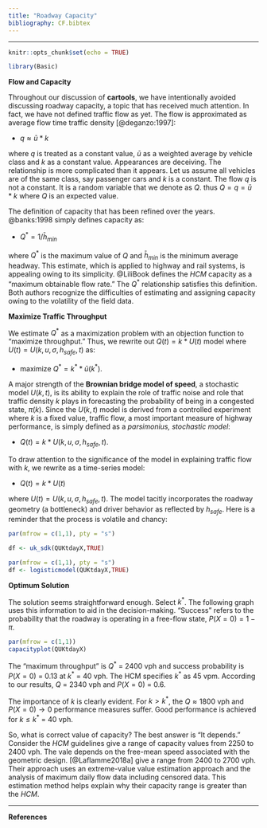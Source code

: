```yaml
---
title: "Roadway Capacity"
bibliography: CF.bibtex
---
```

***

```r
knitr::opts_chunk$set(echo = TRUE)
```

```r
library(Basic)
```


__Flow and Capacity__

Throughout our discussion of __cartools__, we have intentionally avoided discussing roadway capacity, a topic that has received much attention. In fact, we have not defined traffic flow as yet. The flow is approximated as average flow time traffic density [@deganzo:1997]:

* $q \approx \bar{u} * k$

where $q$ is treated as a constant value, $\bar{u}$ as a weighted average by vehicle class and $k$ as a constant value. Appearances are deceiving. The relationship is more complicated than it appears.  Let us  assume all vehicles are of the same class, say passenger cars and $k$ is a constant. The flow $q$ is not a constant.  It is a random variable that we denote as $Q$. thus $Q = q = \bar{u} * k$ where $Q$ is an expected value.

The definition of capacity that has been refined over the years. @banks:1998 simply defines capacity as:

* $Q^* = 1/\bar{h}_{min}$

where $Q^*$ is the maximum value of $Q$ and $\bar{h}_{min}$ is the minimum average headway. This estimate, which is applied to highway and rail systems, is appealing owing to its simplicity. @LiliBook defines the _HCM_ capacity  as a "maximum obtainable flow rate."  The $Q^*$ relationship satisfies this definition. Both authors recognize the difficulties of estimating and assigning capacity owing to the volatility of the field data. 


__Maximize Traffic Throughput__

We estimate $Q^*$  as a maximization problem with an objection function to  "maximize throughput." Thus, we rewrite out  $Q(t)  = k * U(t)$ model where $U(t) = U(k, u, \sigma, h_{safe}, t)$ as:


* maximize  $Q^*  = k^* * \bar{u}(k^*)$.

A major strength of the __Brownian bridge model of speed__, a stochastic model $U(k,t)$, is its ability to explain the role of traffic noise and role that traffic density $k$ plays in forecasting the probability of being in a congested state, $\pi(k).$ Since the $U(k,t)$ model is derived from a controlled experiment where $k$ is a fixed value, traffic flow, a most important measure of highway performance, is simply defined as a _parsimonius, stochastic model_:

* $Q(t)  = k * U(k, u, \sigma, h_{safe}, t)$.

To draw attention to the significance of the model in explaining traffic flow with $k$, we rewrite as a time-series model:

* $Q(t)  = k * U(t)$

where $U(t) = U(k, u, \sigma, h_{safe}, t)$. The model tacitly incorporates the roadway geometry (a bottleneck) and driver behavior as reflected by $h_{safe}$. Here is a reminder that the process is volatile and chancy:


```r
par(mfrow = c(1,1), pty = "s")

df <- uk_sdk(QUKtdayX,TRUE)
```

```r
par(mfrow = c(1,1), pty = "s")
df <- logisticmodel(QUKtdayX,TRUE)
```

__Optimum Solution__

The solution seems  straightforward enough. Select $k^*$. The following graph uses this information to aid in the decision-making. "Success" refers to the probability that the roadway is operating in a free-flow state, $P(X = 0) = 1 - \pi$.

```r
par(mfrow = c(1,1))
capacityplot(QUKtdayX)
```

The "maximum throughput" is  $Q^*$ = 2400 vph  and success probability is $P(X = 0)$ = 0.13 at  $k^*$ = 40 vph.  The HCM specifies $k^*$ as 45 vpm. According to our results, $Q$ = 2340 vph and $P(X = 0)$ = 0.6.

The importance of  $k$ is clearly  evident. For $k > k^*$, the $Q \approx 1800$ vph and $P(X = 0) \rightarrow 0$ performance measures suffer. Good performance is achieved for $k \leq k^*$ = 40 vph.

So, what is correct value of capacity? The best answer is "It depends." Consider the _HCM_ guidelines give a range of capacity values from 2250 to 2400 vph. The vale depends on the free-mean speed associated with the geometric design.  [@Laflamme2018a] give a range from 2400 to 2700 vph. Their approach uses an extreme-value value estimation approach and the analysis of maximum daily flow data including censored data. This estimation method helps explain why their capacity range is greater than the _HCM_. 


***

__References__
